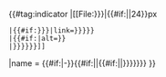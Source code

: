 <includeonly><nowiki /><!-- This nowiki tag helps prevent whitespace at the top of articles. -->{{#tag:indicator
|[[File:{{{image|{{{imagename|}}}}}}|{{#if:{{{size|}}}|{{{size}}}|24}}px
 |{{#if:{{{link|{{{wikilink|}}}}}}|link={{{link|{{{wikilink}}}}}}}}
 |{{#if:{{{alt|}}}|alt={{{alt}}}}}
 |{{{text|{{{title|{{{description|}}}}}}}}}]]
|name = {{#if:{{{sortkey|}}}|{{{sortkey}}}-}}{{#if:{{{name|}}}|{{{name}}}|{{#if:{{{id|}}}|{{{id}}}|{{{image|{{{imagename|}}}}}}}}}}
}}{{Category handler
|user = {{{usercat|}}}
|main = {{{maincat|}}}
|subpage = {{{subpage|no}}}
|nocat = {{{nocat|}}}
}}</includeonly><noinclude>
{{Documentation}}</noinclude>